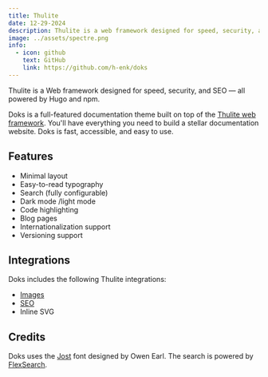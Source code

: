 ```yaml
---
title: Thulite
date: 12-29-2024
description: Thulite is a web framework designed for speed, security, and SEO.
image: ../assets/spectre.png
info:
  - icon: github
    text: GitHub
    link: https://github.com/h-enk/doks
---
```


Thulite is a Web framework designed for speed, security, and SEO — all powered by Hugo and npm.

Doks is a full-featured documentation theme built on top of the [Thulite web framework](https://thulite.io/). You'll have everything you need to build a stellar documentation website. Doks is fast, accessible, and easy to use.

## Features

- Minimal layout
- Easy-to-read typography
- Search (fully configurable)
- Dark mode /light mode
- Code highlighting
- Blog pages
- Internationalization support
- Versioning support

## Integrations

Doks includes the following Thulite integrations:

- [Images](https://images.thulite.io/)
- [SEO](https://seo.thulite.io/)
- Inline SVG

## Credits

Doks uses the [Jost](https://indestructibletype.com/Jost.html) font designed by Owen Earl. The search is powered by [FlexSearch](https://github.com/nextapps-de/flexsearch).
